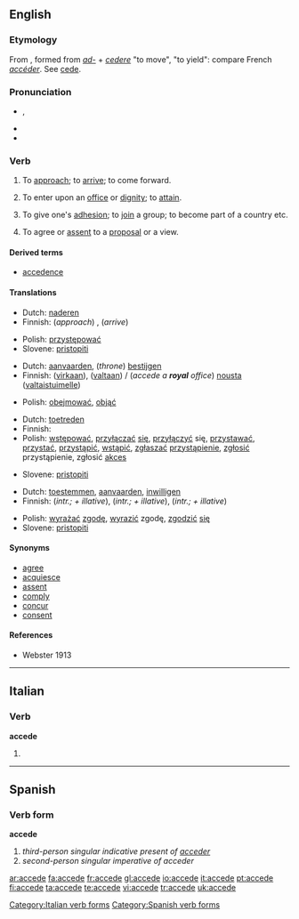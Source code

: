 {{was wotd|2008|May|27}}
{{see|accède|accedé|accédé}}
==English==

===Etymology===
From {{L.}} {{term|accedo|accēdō|approach, accede|lang=la}}, formed from ''[[ad-]]'' + ''[[cedere]]'' "to move", "to yield": compare French ''[[accéder]]''. See [[cede]].

===Pronunciation===
* {{a|UK|US}} {{IPA|/əkˈsiːd/}}, {{SAMPA|/@k"si:d/}}
* {{audio|en-us-accede.ogg|Audio (US)}}
* {{rhymes|iːd}}

===Verb===
{{en-verb|acced|ing}}

# {{intransitive}} {{obsolete}} To [[approach]]; to [[arrive]]; to come forward.
# {{transitive}} To enter upon an [[office]] or [[dignity]]; to [[attain]].
# {{transitive}} To give one's [[adhesion]]; to [[join]] a group; to become part of a country etc.
# {{transitive}} To agree or [[assent]] to a [[proposal]] or a view.

====Derived terms====
* [[accedence]]

====Translations====
{{trans-top|obsolete: to approach}}
* Dutch: [[naderen]]
* Finnish: (''approach'') {{t|fi|lähestyä}}, (''arrive'') {{t|fi|saapua}}
{{trans-mid}}
* Polish: [[przystępować]]
* Slovene: [[pristopiti]]
{{trans-bottom}}

{{trans-top|to enter upon an office or dignity}}
* Dutch: [[aanvaarden]], (''throne'') [[bestijgen]]
* Finnish: {{t|fi|astua}} ([[virka|virkaan]]), {{t|fi|nousta}} ([[valta|valtaan]]) / (''accede a '''royal''' office'') [[nousta]] ([[valtaistuin|valtaistuimelle]])
{{trans-mid}}
* Polish: [[obejmować]], [[objąć]]
{{trans-bottom}}

{{trans-top|to join a group}}
* Dutch: [[toetreden]]
* Finnish: {{t|fi|liittyä}}
* Polish: [[wstępować]], [[przyłączać]] [[się]], [[przyłączyć]] się, [[przystawać]], [[przystać]], [[przystąpić]], [[wstąpić]], [[zgłaszać]] [[przystąpienie]], [[zgłosić]] przystąpienie, zgłosić [[akces]]
{{trans-mid}}
* Slovene: [[pristopiti]]
{{trans-bottom}}

{{trans-top|to agree to a proposal or view}}
* Dutch: [[toestemmen]], [[aanvaarden]], [[inwilligen]]
* Finnish: {{t|fi|myöntyä}} (''intr.; + illative''), {{t|fi|taipua}} (''intr.; + illative''), {{t|fi|suostua}} (''intr.; + illative'')
{{trans-mid}}
* Polish: [[wyrażać]] [[zgodę]], [[wyrazić]] zgodę, [[zgodzić]] [[się]]
* Slovene: [[pristopiti]]
{{trans-bottom}}

====Synonyms====
* [[agree]]
* [[acquiesce]]
* [[assent]]
* [[comply]]
* [[concur]]
* [[consent]]

====References====
* Webster 1913

----

==Italian==

===Verb===
'''accede'''

# {{form of|[[third-person|Third-person]] [[singular]] [[present tense]]|[[accedere#Italian|accedere]]|lang=Italian}}

[[Category:Italian verb forms]]

----

==Spanish==

===Verb form===
'''accede'''

# ''third-person singular indicative present of [[acceder]]''
# ''second-person singular imperative of acceder''

[[Category:Spanish verb forms]]

[[ar:accede]]
[[fa:accede]]
[[fr:accede]]
[[gl:accede]]
[[io:accede]]
[[it:accede]]
[[pt:accede]]
[[fi:accede]]
[[ta:accede]]
[[te:accede]]
[[vi:accede]]
[[tr:accede]]
[[uk:accede]]